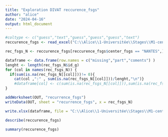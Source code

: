 ---
title: "Exploration DIVAT reccurence_fsgs"
author: "alice"
date: "2024-04-16"
output: html_document
---

```{r}
#coltype <- c("guess","text","guess","guess","guess","text")
reccurence_fsgs <- read_excel("C:\\Alice\\1-Universitée\\Stages\\M1-centrale\\DATAS\\ALICE_DATAS\\ALL_VARIABLES_KiTGENIE2024.xlsx", sheet = "recurrence_fsgs",na = "NA",col_types = "text")
```

```{r}
rec_fsgs_N <- reccurence_fsgs[reccurence_fsgs$center_fsgs == "NANTES",]
```

```{r}
dataframe <- data.frame(row.names = c("missing","part","coments") )
lenght <- length(rec_fsgs_N$id_g)
for (col in names(rec_fsgs_N)) {
  if(sum(is.na(rec_fsgs_N[[col]]))!= 0){
    cat(col ,":" , sum(is.na(rec_fsgs_N[[col]]))/lenght,"\n")}
    #dataframe[col] <- c(sum(is.na(rec_fsgs_N[[col]])),sum(is.na(rec_fsgs_N[[col]]))/lenght,"random")}
}
```
```{r}
addWorksheet(OUT, "recurrence_fsgs")
writeData(OUT, sheet = "recurrence_fsgs", x = rec_fsgs_N)
```


```{r}
write.xlsx(dataframe, file = "C:\\Alice\\1-Universitée\\Stages\\M1-centrale\\DATAS\\Describe\\explore\\explore_NA.xlsx",sheetName = "recurrence_fsgs", append = TRUE)
```

```{r}
describe(reccurence_fsgs)
```
```{r}
summary(reccurence_fsgs)
```


